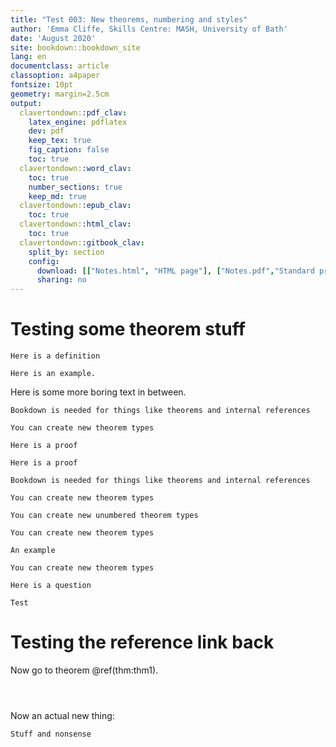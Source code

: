 ```yaml
---
title: "Test 003: New theorems, numbering and styles"
author: 'Emma Cliffe, Skills Centre: MASH, University of Bath'
date: 'August 2020'
site: bookdown::bookdown_site
lang: en
documentclass: article
classoption: a4paper
fontsize: 10pt
geometry: margin=2.5cm
output:
  clavertondown::pdf_clav:
    latex_engine: pdflatex
    dev: pdf
    keep_tex: true
    fig_caption: false
    toc: true
  clavertondown::word_clav:
    toc: true
    number_sections: true
    keep_md: true
  clavertondown::epub_clav:
    toc: true
  clavertondown::html_clav:
    toc: true
  clavertondown::gitbook_clav:
    split_by: section
    config:
      download: [["Notes.html", "HTML page"], ["Notes.pdf","Standard print PDF"], ["NotesClear.pdf","Clear print PDF"], ["NotesLarge.pdf","Large print PDF"], ["Notes.docx","Accessible Word document"], ["Notes.epub","Accessible EPub book" ]]
      sharing: no
---
```

# Testing some theorem stuff

```definition
Here is a definition
```

```example
Here is an example.
```

Here is some more boring text in between.

```theorem
Bookdown is needed for things like theorems and internal references
```

```proposition
You can create new theorem types
```

```newtheorem
Here is a proof
```

```proof
Here is a proof
```

```proposition
Bookdown is needed for things like theorems and internal references
```

```newtheorem
You can create new theorem types
```

```newtheorem
You can create new unumbered theorem types
```

```newtheorem
You can create new theorem types
```

```newtheorem
An example
```

```newtheorem
You can create new theorem types
```

```newtheorem
Here is a question
```

```solution
Test
```

# Testing the reference link back

Now go to theorem \@ref(thm:thm1).

```solution
```

```definition
```

```newtheorem
```

Now an actual new thing:
```newtheorem
Stuff and nonsense
```